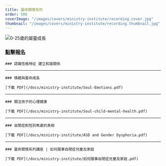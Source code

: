 ```yaml
---
title: 靈命關懷系列
order: 506
coverImage: "/images/covers/ministry-institute/recording.cover.jpg"
thumbnail: "/images/covers/ministry-institute/recording.thumbnail.jpg"
---
```



<div class="text-center">

![0-25歲的屬靈成長](/docs/ministry-institute/SoulCare-SF.jpg) 
### [點擊報名](https://form.jotform.com/252295220768158)

</div>

<div class="flex flex-col md:flex-row-reverse gap-4">
  <div class="md:basis-1/3 text-center md:text-left">

    ### 認識性格特征 建立和諧關係

  </div>
  <div class="w-full md:basis-2/3">
    <div class="aspect-w-16 aspect-h-9">
      <Vimeo id="1101626795?h=895591004b&badge=0&autopause=0&player_id=0&app_id=58479" />
    </div>
  </div>
</div>

<hr />

<div class="flex flex-col md:flex-row-reverse gap-4">
  <div class="md:basis-1/3 text-center md:text-left">

    ### 情緒與靈命成長

    [下載 PDF](/docs/ministry-institute/Soul-Emotions.pdf)

  </div>
  <div class="w-full md:basis-2/3">
    <div class="aspect-w-16 aspect-h-9">
      <Vimeo id="1046948140?h=046a4402f6&badge=0&autopause=0&player_id=0&app_id=58479" />
    </div>
  </div>
</div>

<hr />

<div class="flex flex-col md:flex-row-reverse gap-4">
  <div class="md:basis-1/3 text-center md:text-left">

    ### 關注孩子的心理健康

    [下載 PDF](/docs/ministry-institute/Soul-child-mental-health.pdf)

  </div>
  <div class="w-full md:basis-2/3">
    <div class="aspect-w-16 aspect-h-9">
      <Vimeo id="944153420?h=c0051de40c&badge=0&autopause=0&player_id=0&app_id=58479" />
    </div>
  </div>
</div>

<hr />

<div class="flex flex-col md:flex-row-reverse gap-4">
  <div class="md:basis-1/3 text-center md:text-left">

    ### 自閉症和性別焦慮的真相

    [下載 PDF](/docs/ministry-institute/ASD and Gender Dysphoria.pdf)

  </div>
  <div class="w-full md:basis-2/3">
    <div class="aspect-w-16 aspect-h-9">
      <Vimeo id="862191335?h=cc23d323d4&badge=0&autopause=0&player_id=0&app_id=58479" />
    </div>
  </div>
</div>

<hr />

<div class="flex flex-col md:flex-row-reverse gap-4">
  <div class="md:basis-1/3 text-center md:text-left">

    ### 靈命關懷系列講座 | 如何服事自閉症兒童及家庭

    [下載 PDF](/docs/ministry-institute/如何服事自閉症兒童及家庭.pdf)

  </div>
  <div class="w-full md:basis-2/3">
    <div class="aspect-w-16 aspect-h-9">
      <Vimeo id="819936801?h=b4a78dd3be&badge=0&autopause=0&player_id=0&app_id=58479" />
    </div>
  </div>
</div>
